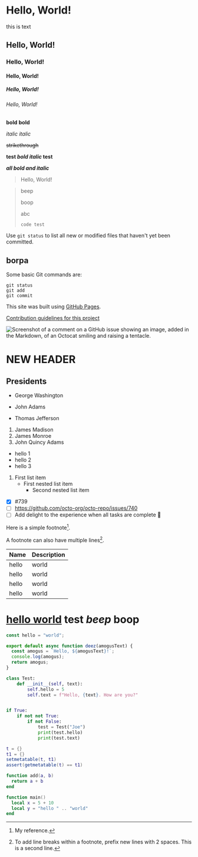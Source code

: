 
# Hello, World!

this is text

## Hello, World!

### Hello, World!

#### Hello, World!

##### Hello, World!

###### Hello, World!

**bold** **bold**

_italic_ _italic_

~~strikethrough~~

**test _bold italic_ test**

_**all bold and italic**_

> Hello, World!

> beep
>
> boop
>
> abc
>
> `code test`

Use `git status` to list all new or modified files that haven't yet been
committed.

## borpa

Some basic Git commands are:

```
git status
git add
git commit
```

This site was built using [GitHub Pages](https://pages.github.com/).

[Contribution guidelines for this project](docs/CONTRIBUTING.md)

![Screenshot of a comment on a GitHub issue showing an image, added in the Markdown, of an Octocat smiling and raising a tentacle.](https://myoctocat.com/assets/images/base-octocat.svg)

# NEW HEADER

## Presidents

- George Washington

* John Adams

- Thomas Jefferson

1. James Madison
2. James Monroe
3. John Quincy Adams

- hello 1
- hello 2
- hello 3

1. First list item
   - First nested list item
     - Second nested list item

- [x] #739
- [ ] https://github.com/octo-org/octo-repo/issues/740
- [ ] Add delight to the experience when all tasks are complete :tada:

Here is a simple footnote[^1].

A footnote can also have multiple lines[^2].

[^1]: My reference.

[^2]: To add line breaks within a footnote, prefix new lines with 2 spaces. This
is a second line.

| Name  | Description |
| ----- | ----------- |
| hello | world       |
| hello | world       |
| hello | world       |
| hello | world       |

# [hello world](/contact) test _beep_ **boop**

```js
const hello = "world";

export default async function deez(amogusText) {
  const amogus = `Hello, ${amogusText}!`;
  console.log(amogus);
  return amogus;
}
```

```py
class Test:
    def __init__(self, text):
        self.hello = 5
        self.text = f"Hello, {text}. How are you?"


if True:
    if not not True:
        if not False:
            test = Test("Joe")
            print(test.hello)
            print(test.text)
```

```lua
t = {}
t1 = {}
setmetatable(t, t1)
assert(getmetatable(t) == t1)

function add(a, b)
  return a + b
end

function main()
  local x = 5 + 10
  local y = "hello " .. "world"
end
```
